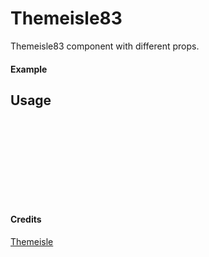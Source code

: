 
<Meta of={Themeisle83} title="Themeisle/Themeisle83" />

# Themeisle83

Themeisle83 component with different props.

#### Example

<Canvas of={Themeisle83.Primary} />

## Usage

```ts
import { Themeisle83 } from "yadl-ui";

const Example = () => {
  return (
      <Themeisle83 />
  );
};

export default Example;
```

#### Credits
[Themeisle](https://themeisle.com/illustrations)
